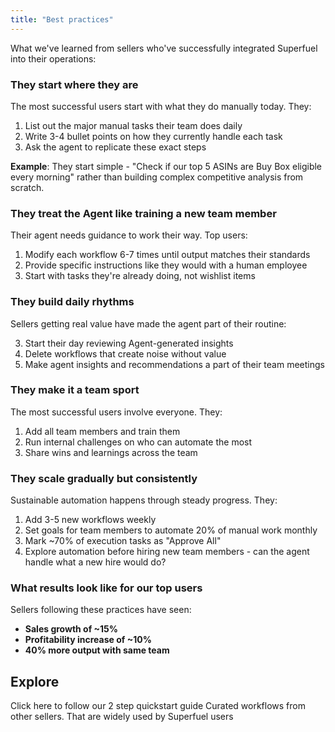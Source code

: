 ```yaml
---
title: "Best practices"
---
```


What we've learned from sellers who've successfully integrated Superfuel into their operations:

### They start where they are

The most successful users start with what they do manually today. They:

1. List out the major manual tasks their team does daily
2. Write 3-4 bullet points on how they currently handle each task
3. Ask the agent to replicate these exact steps

**Example**: They start simple - "Check if our top 5 ASINs are Buy Box eligible every morning" rather than building complex competitive analysis from scratch.

### They treat the Agent like training a new team member

Their agent needs guidance to work their way. Top users:

1. Modify each workflow 6-7 times until output matches their standards
2. Provide specific instructions like they would with a human employee
3. Start with tasks they're already doing, not wishlist items

### They build daily rhythms

Sellers getting real value have made the agent part of their routine:

3. Start their day reviewing Agent-generated insights
2. Delete workflows that create noise without value
4. Make agent insights and recommendations a part of their team meetings

### They make it a team sport

The most successful users involve everyone. They:

1. Add all team members and train them
2. Run internal challenges on who can automate the most
3. Share wins and learnings across the team

### They scale gradually but consistently

Sustainable automation happens through steady progress. They:

1. Add 3-5 new workflows weekly
2. Set goals for team members to automate 20% of manual work monthly
3. Mark ~70% of execution tasks as "Approve All"
4. Explore automation before hiring new team members - can the agent handle what a new hire would do?

### What results look like for our top users

Sellers following these practices have seen:

- **Sales growth of ~15%**
- **Profitability increase of ~10%**
- **40% more output with same team**

## Explore

<Columns cols={3}>
  <Card title="Run your first Workflow" icon="rocket" href="https://docs.superfuel.io/getting-started/first-workflow">
    Click here to follow our 2 step quickstart guide
  </Card>
  <Card title="Workflow Library" icon="book" href="https://docs.superfuel.io/concepts/workflow-library">
    Curated workflows from other sellers.
  </Card>
  <Card title="Popular use cases" icon="lightbulb" href="https://docs.superfuel.io/more-resources/popular-usecases">
    That are widely used by Superfuel users
  </Card>
</Columns>